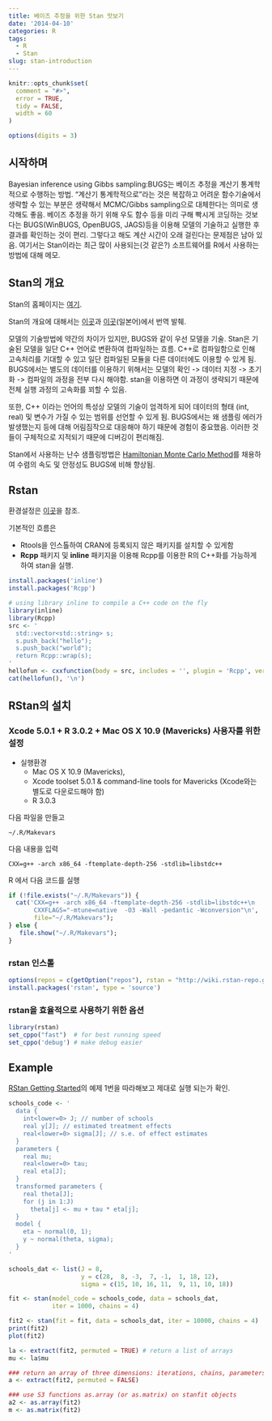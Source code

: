 ```yaml
---
title: 베이즈 추정을 위한 Stan 맛보기
date: '2014-04-10'
categories: R
tags:
  - R
  - Stan
slug: stan-introduction
---
```


```r
knitr::opts_chunk$set(
  comment = "#>",
  error = TRUE,
  tidy = FALSE,
  width = 60
)

options(digits = 3)
```

## 시작하며

Bayesian inference using Gibbs sampling:BUGS는 베이즈 추정을 계산기 통계학적으로 수행하는 방법. "계산기 통계학적으로"라는 것은 복잡하고 어려운 함수기술에서 생략할 수 있는 부분은 생략해서 MCMC/Gibbs sampling으로 대체한다는 의미로 생각해도 좋음. 
베이즈 추정을 하기 위해 우도 함수 등을 미리 구해 빡시게 코딩하는 것보다는 BUGS(WinBUGS, OpenBUGS, JAGS)등을 이용해 모델의 기술하고 실행한 후 결과를 확인하는 것이 편리. 그렇다고 해도 계산 시간이 오래 걸린다는 문제점은 남아 있음. 여기서는 Stan이라는 최근 많이 사용되는(것 같은?) 소프트웨어를 R에서 사용하는 방법에 대해 메모. 

## Stan의 개요

Stan의 홈페이지는 [여기](http://mc-stan.org/]). 

Stan의 개요에 대해서는 [이곳](http://www.dynacom.co.jp/tech/tech_column/tech013.html)과 [이곳](http://tjo.hatenablog.com/entry/2014/03/25/194605)(일본어)에서 번역 발췌.

모델의 기술방법에 약간의 차이가 있지만, BUGS와 같이 우선 모델을 기술. Stan은 기술된 모델을 일단 C++ 언어로 변환하여 컴파일하는 흐름. C++로 컴파일함으로 인해 고속처리를 기대할 수 있고 일단 컴파일된 모듈을 다른 데이터에도 이용할 수 있게 됨. BUGS에서는 별도의 데이터를 이용하기 위해서는 모델의 확인 -> 데이터 지정 -> 초기화 -> 컴파일의 과정을 전부 다시 해야함. stan을 이용하면 이 과정이 생략되기 때문에 전체 실행 과정의 고속화를 꾀할 수 있음. 

또한, C++ 이라는 언어의 특성상 모델의 기술이 엄격하게 되어 데이터의 형태 (int, real) 및 변수가 가질 수 있는 범위를 선언할 수 있게 됨. BUGS에서는 왜 샘플링 에러가 발생했는지 등에 대해 어림짐작으로 대응해야 하기 때문에 경험이 중요했음. 이러한 것들이 구체적으로 지적되기 때문에 디버깅이 편리해짐. 

Stan에서 사용하는 난수 샘플링방법은 [Hamiltonian Monte Carlo Method](http://en.wikipedia.org/wiki/Hybrid_Monte_Carlo)를 채용하여 수렴의 속도 및 안정성도 BUGS에 비해 향상됨.


## Rstan

환경설정은 [이곳](https://github.com/stan-dev/rstan/wiki/RStan-Getting-Started)을 참조.

기본적인 흐름은 

* Rtools을 인스톨하여 CRAN에 등록되지 않은 패키지를 설치할 수 있게함
* __Rcpp__ 패키지 및 __inline__ 패키지을 이용해 Rcpp를 이용한 R의 C++화를 가능하게 하여 stan을 실행. 

```r
install.packages('inline')
install.packages('Rcpp')
```

```r
# using library inline to compile a C++ code on the fly
library(inline) 
library(Rcpp)
src <- ' 
  std::vector<std::string> s; 
  s.push_back("hello");
  s.push_back("world");
  return Rcpp::wrap(s);
'
hellofun <- cxxfunction(body = src, includes = '', plugin = 'Rcpp', verbose = FALSE)
cat(hellofun(), '\n') 
```

## RStan의 설치
### Xcode 5.0.1 + R 3.0.2 + Mac OS X 10.9 (Mavericks) 사용자를 위한 설정

* 실행환경
  * Mac OS X 10.9 (Mavericks),
  * Xcode toolset 5.0.1 & command-line tools for Mavericks (Xcode와는 별도로 다운로드해야 함)
  * R 3.0.3 

다음 파일을 만들고 

```
~/.R/Makevars
```
다음 내용을 입력

```
CXX=g++ -arch x86_64 -ftemplate-depth-256 -stdlib=libstdc++
```

R 에서 다음 코드를 실행
```r
if (!file.exists("~/.R/Makevars")) {
  cat('CXX=g++ -arch x86_64 -ftemplate-depth-256 -stdlib=libstdc++\n
       CXXFLAGS="-mtune=native  -O3 -Wall -pedantic -Wconversion"\n', 
       file="~/.R/Makevars");
} else {
   file.show("~/.R/Makevars");
}
```

### rstan 인스톨
```r
options(repos = c(getOption("repos"), rstan = "http://wiki.rstan-repo.googlecode.com/git/"))
install.packages('rstan', type = 'source')
```

### rstan을 효율적으로 사용하기 위한 옵션 
```r
library(rstan)
set_cppo("fast")  # for best running speed
set_cppo('debug') # make debug easier
```

## Example
[RStan Getting Started](https://github.com/stan-dev/rstan/wiki/RStan-Getting-Started#how-to-install-rstan)의 예제 1번을 따라해보고 제대로 실행 되는가 확인. 

```r
schools_code <- '
  data {
    int<lower=0> J; // number of schools 
    real y[J]; // estimated treatment effects
    real<lower=0> sigma[J]; // s.e. of effect estimates 
  }
  parameters {
    real mu; 
    real<lower=0> tau;
    real eta[J];
  }
  transformed parameters {
    real theta[J];
    for (j in 1:J)
      theta[j] <- mu + tau * eta[j];
  }
  model {
    eta ~ normal(0, 1);
    y ~ normal(theta, sigma);
  }
'

schools_dat <- list(J = 8, 
                    y = c(28,  8, -3,  7, -1,  1, 18, 12),
                    sigma = c(15, 10, 16, 11,  9, 11, 10, 18))

fit <- stan(model_code = schools_code, data = schools_dat, 
            iter = 1000, chains = 4)

fit2 <- stan(fit = fit, data = schools_dat, iter = 10000, chains = 4)
print(fit2)
plot(fit2)

la <- extract(fit2, permuted = TRUE) # return a list of arrays 
mu <- la$mu 

### return an array of three dimensions: iterations, chains, parameters 
a <- extract(fit2, permuted = FALSE) 

### use S3 functions as.array (or as.matrix) on stanfit objects
a2 <- as.array(fit2)
m <- as.matrix(fit2)
```